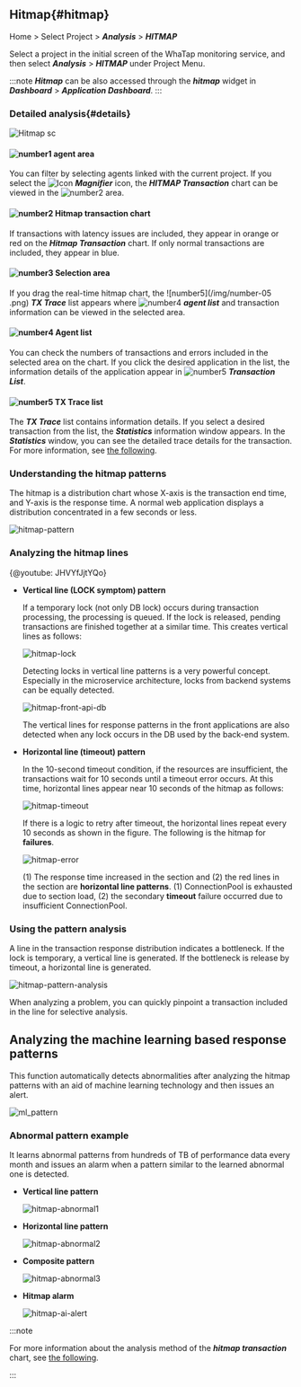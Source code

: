 ## Hitmap{#hitmap}

Home > Select Project > **_Analysis_** > **_HITMAP_**

Select a project in the initial screen of the WhaTap monitoring service, and then select **_Analysis_** > **_HITMAP_** under Project Menu. 

:::note
**_Hitmap_** can be also accessed through the **_hitmap_** widget in **_Dashboard_** > **_Application Dashboard_**.
:::

### Detailed analysis{#details}

<!-- 내용 재검토 및 최신화 필요 -->

<!-- ![view-hitmap](https://img.whatap.io/media/images/Screenshot_2020-12-15_W_JAVA_DEMO_5490_-_Application_Monitoring11.png) -->

<!-- 실시간 히트맵을 드래그하거나 ***→***를 클릭하면 다음과 같은 상세 분석 화면이 열립니다. -->

<!-- ![view-hitmap](/img/trs-hitmap-view-number.png)-->

<!-- ![number-s 5](/img/number-05.png) 영역에서 **TX 트레이스** 목록을 확인할 수 있습니다.  
목록과 같은 상세 분석 화면을 볼 수 있습니다.
-->

![Hitmap sc](/img/tx-hitmap.png)

#### ![number1](/img/number-01.png) agent area

You can filter by selecting agents linked with the current project. If you select the ![Icon](/img/ic-search-on-press.svg) **_Magnifier_** icon, the **_HITMAP Transaction_** chart can be viewed in the ![number2](/img/number-02.png) area.

#### ![number2](/img/number-02.png) Hitmap transaction chart

If transactions with latency issues are included, they appear in <span class='ov5ud10'>orange</span> or <span class='etrs'>red</span> on the **_Hitmap Transaction_** chart. If only normal transactions are included, they appear in <span class='woer'>blue</span>.

#### ![number3](/img/number-03.png) Selection area

If you drag the real-time hitmap chart, the ![number5](/img/number-05 .png) **_TX Trace_** list appears where ![number4](/img/number-04.png) **_agent list_** and transaction information can be viewed in the selected area.

#### ![number4](/img/number-04.png) Agent list

You can check the numbers of transactions and errors included in the selected area on the chart. If you click the desired application in the list, the information details of the application appear in ![number5](/img/number-05.png) **_Transaction List_**.

#### ![number5](/img/number-05.png) TX Trace list

The **_TX Trace_** list contains information details. If you select a desired transaction from the list, the **_Statistics_** information window appears. In the **_Statistics_** window, you can see the detailed trace details for the transaction. For more information, see [the following](trs-profile#details).

### Understanding the hitmap patterns

The hitmap is a distribution chart whose X-axis is the transaction end time, and Y-axis is the response time. A normal web application displays a distribution concentrated in a few seconds or less.

![hitmap-pattern](https://img.whatap.io/media/user_guide_application/analysis/h0.png)

### Analyzing the hitmap lines

{@youtube: JHVYfJjtYQo}

-   **Vertical line (LOCK symptom) pattern**  

    If a temporary lock (not only DB lock) occurs during transaction processing, the processing is queued. If the lock is released, pending transactions are finished together at a similar time. This creates vertical lines as follows:

    ![hitmap-lock](https://img.whatap.io/media/user_guide_application/analysis/h3.png)

    Detecting locks in vertical line patterns is a very powerful concept. Especially in the microservice architecture, locks from backend systems can be equally detected.

    ![hitmap-front-api-db](https://img.whatap.io/media/user_guide_application/analysis/h8.png)

    The vertical lines for response patterns in the front applications are also detected when any lock occurs in the DB used by the back-end system.

-   **Horizontal line (timeout) pattern**  

    In the 10-second timeout condition, if the resources are insufficient, the transactions wait for 10 seconds until a timeout error occurs. At this time, horizontal lines appear near 10 seconds of the hitmap as follows:

    ![hitmap-timeout](https://img.whatap.io/media/user_guide_application/analysis/h2.png)

    If there is a logic to retry after timeout, the horizontal lines repeat every 10 seconds as shown in the figure. The following is the hitmap for **failures**.

    ![hitmap-error](https://img.whatap.io/media/user_guide_application/analysis/h7.png)

    (1) The response time increased in the section and (2) the red lines in the section are **horizontal line patterns**. (1) ConnectionPool is exhausted due to section load, (2) the secondary **timeout** failure occurred due to insufficient ConnectionPool.

### Using the pattern analysis

A line in the transaction response distribution indicates a bottleneck. If the lock is temporary, a vertical line is generated. If the bottleneck is release by timeout, a horizontal line is generated.

![hitmap-pattern-analysis](https://img.whatap.io/media/user_guide_application/analysis/h4.png)

When analyzing a problem, you can quickly pinpoint a transaction included in the line for selective analysis.

## Analyzing the machine learning based response patterns

This function automatically detects abnormalities after analyzing the hitmap patterns with an aid of machine learning technology and then issues an alert.

![ml_pattern](https://img.whatap.io/media/user_guide_application/analysis/ml_pattern.png)

### Abnormal pattern example

It learns abnormal patterns from hundreds of TB of performance data every month and issues an alarm when a pattern similar to the learned abnormal one is detected.

-   **Vertical line pattern**  

    ![hitmap-abnormal1](https://img.whatap.io/media/user_guide_application/analysis/h3.png)

-   **Horizontal line pattern**  

    ![hitmap-abnormal2](https://img.whatap.io/media/user_guide_application/analysis/h2.png)

-   **Composite pattern**  

    ![hitmap-abnormal3](https://img.whatap.io/media/user_guide_application/analysis/h7.png)

-   **Hitmap alarm**  

    ![hitmap-ai-alert](https://img.whatap.io/media/images/ai_alert.png)

:::note

For more information about the analysis method of the **_hitmap transaction_** chart, see [the following](../best-practice-guides/about-apm-hitmap-class).

:::

